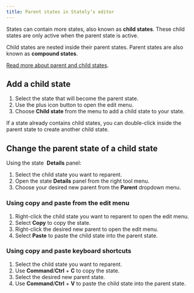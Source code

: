 ```yaml
---
title: Parent states in Stately’s editor
---
```


States can contain more states, also known as **child states**. These child states are only active when the parent state is active.

Child states are nested inside their parent states. Parent states are also known as **compound states**.

[Read more about parent and child states](parent-states.mdx).

## Add a child state

1. Select the state that will become the parent state.
2. Use the <Plus size={18} /> plus icon button to open the edit menu.
3. Choose **Child state** from the menu to add a child state to your state.

If a state already contains child states, you can double-click inside the parent state to create another child state.

## Change the parent state of a child state

Using the state <Info size={18} /> **Details** panel:

1. Select the child state you want to reparent.
2. Open the state <Info size={18} /> **Details** panel from the right tool menu.
3. Choose your desired new parent from the **Parent** dropdown menu.

### Using copy and paste from the edit menu

1. Right-click the child state you want to reparent to open the edit menu.
2. Select **Copy** to copy the state.
3. Right-click the desired new parent to open the edit menu.
4. Select **Paste** to paste the child state into the parent state.

### Using copy and paste keyboard shortcuts

1. Select the child state you want to reparent.
2. Use **Command**/**Ctrl** + **C** to copy the state.
3. Select the desired new parent state.
4. Use **Command**/**Ctrl** + **V** to paste the child state into the parent state.
